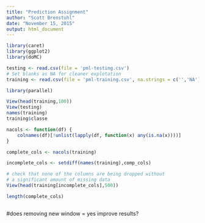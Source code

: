 ```yaml
---
title: "Prediction Assignment"
author: "Scott Brenstuhl"
date: "November 15, 2015"
output: html_document
---
```

```r
library(caret)
library(ggplot2)
library(doMC)
```


```r
testing <- read.csv(file = 'pml-testing.csv')
# Set blanks as NA for cleaner explotation
training <- read.csv(file = 'pml-training.csv', na.strings = c('','NA'))
```

```r
library(parallel)

View(head(training,100))
View(testing)
names(training)
training$classe
```

```r

nacols <- function(df) {
    colnames(df)[!unlist(lapply(df, function(x) any(is.na(x))))]
}

complete_cols <- nacols(training)

incomplete_cols <- setdiff(names(training),comp_cols)

# check that none of the columns are being dropped without
# a significant amount of missing data
View(head(training[incomplete_cols],500))

length(complete_cols)

```


```r

```



#does removing new window = yes improve results?